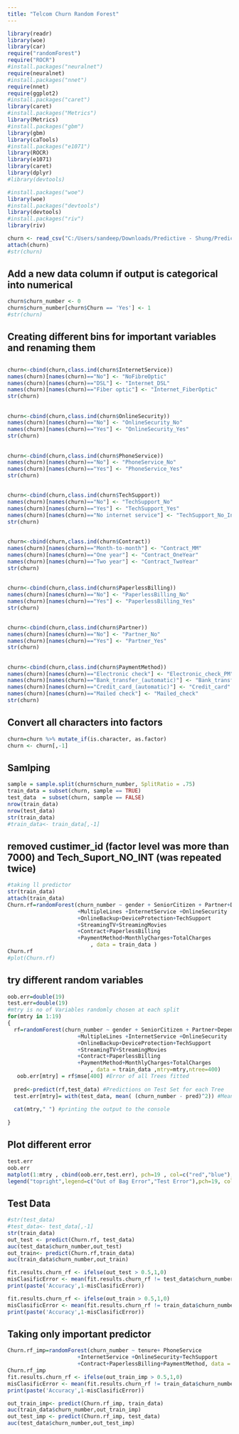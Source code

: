 ```yaml
---
title: "Telcom Churn Random Forest"
---
```

```r
library(readr)
library(woe)
library(car)
require("randomForest")
require("ROCR")
#install.packages("neuralnet")
require(neuralnet)
#install.packages("nnet")
require(nnet)
require(ggplot2)
#install.packages("caret")
library(caret)
#install.packages("Metrics")
library(Metrics)
#install.packages("gbm")
library(gbm)
library(caTools)
#install.packages("e1071")
library(ROCR)
library(e1071)
library(caret)
library(dplyr)
#library(devtools)

#install.packages("woe")
library(woe)
#install.packages("devtools")
library(devtools)
#install.packages("riv")
library(riv) 

```


```r
churn <- read_csv("C:/Users/sandeep/Downloads/Predictive - Shung/Predicitive Dataset/WA_Fn-UseC_-Telco-Customer-Churn.csv")
attach(churn)
#str(churn)
```

## Add a new data column if output is categorical into numerical
```r
churn$churn_number <- 0
churn$churn_number[churn$Churn == 'Yes'] <- 1
#str(churn)
```

## Creating different bins for important variables and renaming them
##
```r
churn<-cbind(churn,class.ind(churn$InternetService))
names(churn)[names(churn)=="No"] <- "NoFibreOptic"
names(churn)[names(churn)=="DSL"] <- "Internet_DSL"
names(churn)[names(churn)=="Fiber optic"] <- "Internet_FiberOptic"
str(churn)
```

##
```r
churn<-cbind(churn,class.ind(churn$OnlineSecurity))
names(churn)[names(churn)=="No"] <- "OnlineSecurity_No"
names(churn)[names(churn)=="Yes"] <- "OnlineSecurity_Yes"
str(churn)
```

##
```r
churn<-cbind(churn,class.ind(churn$PhoneService))
names(churn)[names(churn)=="No"] <- "PhoneService_No"
names(churn)[names(churn)=="Yes"] <- "PhoneService_Yes"
str(churn)
```

##
```r
churn<-cbind(churn,class.ind(churn$TechSupport))
names(churn)[names(churn)=="No"] <- "TechSupport_No"
names(churn)[names(churn)=="Yes"] <- "TechSupport_Yes"
names(churn)[names(churn)=="No internet service"] <- "TechSupport_No_Int"
str(churn)
```

##
```r
churn<-cbind(churn,class.ind(churn$Contract))
names(churn)[names(churn)=="Month-to-month"] <- "Contract_MM"
names(churn)[names(churn)=="One year"] <- "Contract_OneYear"
names(churn)[names(churn)=="Two year"] <- "Contract_TwoYear"
str(churn)
```

##
```r
churn<-cbind(churn,class.ind(churn$PaperlessBilling))
names(churn)[names(churn)=="No"] <- "PaperlessBilling_No"
names(churn)[names(churn)=="Yes"] <- "PaperlessBilling_Yes"
str(churn)
```

##
```r
churn<-cbind(churn,class.ind(churn$Partner))
names(churn)[names(churn)=="No"] <- "Partner_No"
names(churn)[names(churn)=="Yes"] <- "Partner_Yes"
str(churn)
```

##
```r
churn<-cbind(churn,class.ind(churn$PaymentMethod))
names(churn)[names(churn)=="Electronic check"] <- "Electronic_check_PM"
names(churn)[names(churn)=="Bank_transfer_(automatic)"] <- "Bank_transfer"
names(churn)[names(churn)=="Credit_card_(automatic)"] <- "Credit_card"
names(churn)[names(churn)=="Mailed check"] <- "Mailed_check"
str(churn)
```
## Convert all characters into factors
```r
churn=churn %>% mutate_if(is.character, as.factor)
churn <- churn[,-1]
```

## Samlping
```r

sample = sample.split(churn$churn_number, SplitRatio = .75)
train_data = subset(churn, sample == TRUE)
test_data  = subset(churn, sample == FALSE)
nrow(train_data)
nrow(test_data)
str(train_data)
#train_data<- train_data[,-1]

```


## removed custimer_id (factor level was more than 7000) and Tech_Suport_NO_INT (was repeated twice)
```r
#taking ll predictor
str(train_data)
attach(train_data)
Churn.rf=randomForest(churn_number ~ gender + SeniorCitizen + Partner+Dependents+tenure+ PhoneService
                      +MultipleLines +InternetService +OnlineSecurity
                      +OnlineBackup+DeviceProtection+TechSupport
                      +StreamingTV+StreamingMovies
                      +Contract+PaperlessBilling
                      +PaymentMethod+MonthlyCharges+TotalCharges
                          , data = train_data )
Churn.rf
#plot(Churn.rf)

```

## try different random variables
```r
oob.err=double(19)
test.err=double(19)
#mtry is no of Variables randomly chosen at each split
for(mtry in 1:19) 
{
  rf=randomForest(churn_number ~ gender + SeniorCitizen + Partner+Dependents+tenure+ PhoneService
                      +MultipleLines +InternetService +OnlineSecurity
                      +OnlineBackup+DeviceProtection+TechSupport
                      +StreamingTV+StreamingMovies
                      +Contract+PaperlessBilling
                      +PaymentMethod+MonthlyCharges+TotalCharges
                          , data = train_data ,mtry=mtry,ntree=400)
   oob.err[mtry] = rf$mse[400] #Error of all Trees fitted
  
  pred<-predict(rf,test_data) #Predictions on Test Set for each Tree
  test.err[mtry]= with(test_data, mean( (churn_number - pred)^2)) #Mean Squared Test Error
  
  cat(mtry," ") #printing the output to the console
  
}
```

## Plot different error
```r
test.err
oob.err
matplot(1:mtry , cbind(oob.err,test.err), pch=19 , col=c("red","blue"),type="b",ylab="Mean Squared Error",xlab="Number of Predictors Considered at each Split")
legend("topright",legend=c("Out of Bag Error","Test Error"),pch=19, col=c("red","blue"))
```

## Test Data
```r
#str(test_data)
#test_data<- test_data[,-1]
str(train_data)
out_test <- predict(Churn.rf, test_data)
auc(test_data$churn_number,out_test)
out_train<- predict(Churn.rf,train_data)
auc(train_data$churn_number,out_train)

fit.results.churn_rf <- ifelse(out_test > 0.5,1,0)
misClasificError <- mean(fit.results.churn_rf != test_data$churn_number)
print(paste('Accuracy',1-misClasificError))

fit.results.churn_rf <- ifelse(out_train > 0.5,1,0)
misClasificError <- mean(fit.results.churn_rf != train_data$churn_number)
print(paste('Accuracy',1-misClasificError))
```

## Taking only important predictor
```r
Churn.rf_imp=randomForest(churn_number ~ tenure+ PhoneService
                      +InternetService +OnlineSecurity+TechSupport
                      +Contract+PaperlessBilling+PaymentMethod, data = train_data,ntree = 200, mtry = 2, importance = TRUE, proximity = TRUE )
Churn.rf_imp
fit.results.churn_rf <- ifelse(out_train_imp > 0.5,1,0)
misClasificError <- mean(fit.results.churn_rf != train_data$churn_number)
print(paste('Accuracy',1-misClasificError))

out_train_imp<- predict(Churn.rf_imp, train_data)
auc(train_data$churn_number,out_train_imp)
out_test_imp <- predict(Churn.rf_imp, test_data)
auc(test_data$churn_number,out_test_imp)
```

